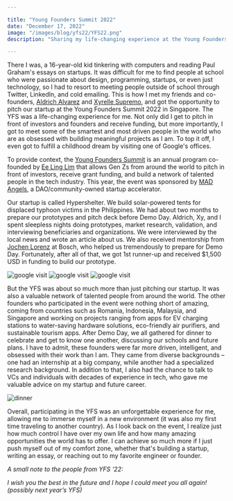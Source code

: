 ```yaml
---

title: "Young Founders Summit 2022"
date: "December 17, 2022"
image: "/images/blog/yfs22/YFS22.png"
description: "Sharing my life-changing experience at the Young Founders Summit, where I had the opportunity to meet some of the most talented founders in the world and received funding for our startup, Hypershelter."

---
```


<ImgText text="Me, Aldrich, and Xyrelle pitching our startup at demo day" />

There I was, a 16-year-old kid tinkering with computers and reading Paul Graham's essays on startups. It was difficult for me to find people at school who were passionate about design, programming, startups, or even just technology, so I had to resort to meeting people outside of school through Twitter, LinkedIn, and cold emailing. This is how I met my friends and co-founders, <a href="https://www.aldrichalvarez.com/" target="_blank">Aldrich Alvarez</a> and <a href="https://www.linkedin.com/in/xyrelle-supremo-6b9797218/" target="_blank">Xyrelle Supremo</a>, and got the opportunity to pitch our startup at the Young Founders Summit 2022 in Singapore. The YFS was a life-changing experience for me. Not only did I get to pitch in front of investors and founders and receive funding, but more importantly, I got to meet some of the smartest and most driven people in the world who are as obsessed with building meaningful projects as I am. To top it off, I even got to fulfill a childhood dream by visiting one of Google's offices.

To provide context, the <a href="https://www.smarterme.sg/yfs" target="_blank">Young Founders Summit</a> is an annual program co-founded by <a href="https://sg.linkedin.com/in/ee-ling-lim?original_referer=" target="_blank">Ee Ling Lim</a> that allows Gen Zs from around the world to pitch in front of investors, receive grant funding, and build a network of talented people in the tech industry. This year, the event was sponsored by <a href="https://madangels.xyz/" target="_blank">MAD Angels</a>, a DAO/community-owned startup accelerator.

Our startup is called Hypershelter. We build solar-powered tents for displaced typhoon victims in the Philippines. We had about two months to prepare our prototypes and pitch deck before Demo Day. Aldrich, Xy, and I spent sleepless nights doing prototypes, market research, validation, and interviewing beneficiaries and organizations. We were interviewed by the local news and wrote an article about us. We also received mentorship from <a href="https://www.linkedin.com/in/jochen-lorenz-7626951/" target="_blank">Jochen Lorenz</a> at Bosch, who helped us tremendously to prepare for Demo Day. Fortunately, after all of that, we got 1st runner-up and received $1,500 USD in funding to build our prototype.

<Zoom>
<Image
    alt="google visit"
    src="/images/blog/yfs22/googlelogo.png"
    width={1536}
    height={2048}
/>
</Zoom>
<ImgText text="Google Logo" />
<Zoom>
<Image
    alt="google visit"
    src="/images/blog/yfs22/lol.jpeg"
    width={1536}
    height={2048}
/>
</Zoom>
<ImgText text="selfie in an elavator at Google" />
<Zoom>
<Image
    alt="google visit"
    src="/images/blog/yfs22/googlepic.jpeg"
    width={4000}
    height={3000}
/>
</Zoom>
<ImgText text="cool looking shot" />

But the YFS was about so much more than just pitching our startup. It was also a valuable network of talented people from around the world. The other founders who participated in the event were nothing short of amazing, coming from countries such as Romania, Indonesia, Malaysia, and Singapore and working on projects ranging from apps for EV charging stations to water-saving hardware solutions, eco-friendly air purifiers, and sustainable tourism apps. After Demo Day, we all gathered for dinner to celebrate and get to know one another, discussing our schools and future plans. I have to admit, these founders were far more driven, intelligent, and obsessed with their work than I am. They came from diverse backgrounds – one had an internship at a big company, while another had a specialized research background. In addition to that, I also had the chance to talk to VCs and individuals with decades of experience in tech, who gave me valuable advice on my startup and future career.

<Zoom>
<Image
    alt="dinner"
    src="/images/blog/yfs22/dinner.png"
    width={1946}
    height={1532}
/>
</Zoom>
<ImgText text="networking dinner" />

Overall, participating in the YFS was an unforgettable experience for me, allowing me to immerse myself in a new environment (it was also my first time traveling to another country). As I look back on the event, I realize just how much control I have over my own life and how many amazing opportunities the world has to offer. I can achieve so much more if I just push myself out of my comfort zone, whether that's building a startup, writing an essay, or reaching out to my favorite engineer or founder.

_A small note to the people from YFS ‘22:_

_I wish you the best in the future and I hope I could meet you all again! (possibly next year’s YFS)_
